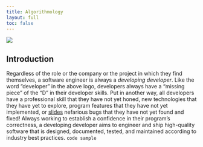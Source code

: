 ```yaml
---
title: Algorithmology
layout: full
toc: false
---
```


![](images/Algorithmology-Logo.svg){fig-align="center"}

## Introduction

Regardless of the role or the company or the project in which they find
themselves, a software engineer is always a *developing developer*. Like the
word "developer" in the above logo, developers always have a "missing piece" of
the "D" in their developer skills. Put in another way, all developers have a
professional skill that they have not yet honed, new technologies that they
have yet to explore, program features that they have not yet implemented, or
[slides](slides/index.qmd) nefarious bugs that they have not yet
found and fixed! Always working to establish a confidence in their program's
correctness, a developing developer aims to engineer and ship high-quality
software that is designed, documented, tested, and maintained according to
industry best practices. `code sample`
